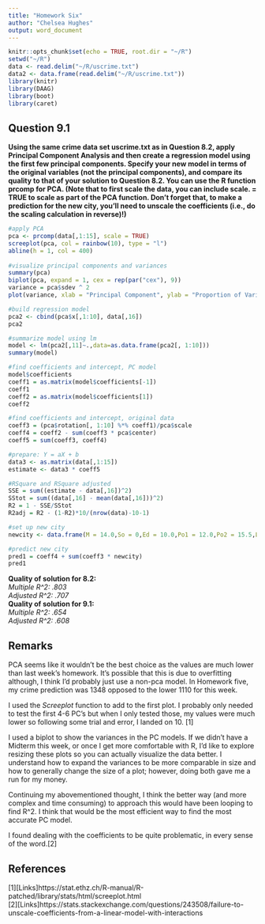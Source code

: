 ---
title: "Homework Six"
author: "Chelsea Hughes"
output: word_document
---

```{r setup, include=FALSE}
knitr::opts_chunk$set(echo = TRUE, root.dir = "~/R")
setwd("~/R")
data <- read.delim("~/R/uscrime.txt")
data2 <- data.frame(read.delim("~/R/uscrime.txt"))
library(knitr)
library(DAAG)
library(boot)
library(caret)
```
## Question 9.1
**Using the same crime data set uscrime.txt as in Question 8.2, apply Principal Component Analysis and then create a regression model using the first few principal components. Specify your new model in terms of the original variables (not the principal components), and compare its quality to that of your solution to Question 8.2. You can use the R function prcomp for PCA. (Note that to first scale the data, you can include scale. = TRUE to scale as part of the PCA function. Don’t forget that, to make a prediction for the new city, you’ll need to unscale the coefficients (i.e., do the scaling calculation in reverse)!)**
```{r pca, include = TRUE}

#apply PCA 
pca <- prcomp(data[,1:15], scale = TRUE)
screeplot(pca, col = rainbow(10), type = "l")
abline(h = 1, col = 400)
 
#visualize principal components and variances
summary(pca) 
biplot(pca, expand = 1, cex = rep(par("cex"), 9)) 
variance = pca$sdev ^ 2
plot(variance, xlab = "Principal Component", ylab = "Proportion of Variance", ylim = c(0,1), type = "l")

#build regression model
pca2 <- cbind(pca$x[,1:10], data[,16])
pca2 

#summarize model using lm
model <- lm(pca2[,11]~.,data=as.data.frame(pca2[, 1:10]))
summary(model)

#find coefficients and intercept, PC model 
model$coefficients 
coeff1 = as.matrix(model$coefficients[-1])
coeff1
coeff2 = as.matrix(model$coefficients[1])
coeff2

#find coefficients and intercept, original data 
coeff3 = (pca$rotation[, 1:10] %*% coeff1)/pca$scale
coeff4 = coeff2 - sum(coeff3 * pca$center)
coeff5 = sum(coeff3, coeff4)

#prepare: Y = aX + b
data3 <- as.matrix(data[,1:15])
estimate <- data3 * coeff5

#RSquare and RSquare adjusted 
SSE = sum((estimate - data[,16])^2)
SStot = sum((data[,16] - mean(data[,16]))^2)
R2 = 1 - SSE/SStot
R2adj = R2 - (1-R2)*10/(nrow(data)-10-1)

#set up new city
newcity <- data.frame(M = 14.0,So = 0,Ed = 10.0,Po1 = 12.0,Po2 = 15.5,LF = 0.640,M.F = 94.0,Pop = 150,NW = 1.1,U1 = 0.120,U2 = 3.6,Wealth = 3200,Ineq = 20.1,Prob = 0.04,Time = 39.0)

#predict new city 
pred1 = coeff4 + sum(coeff3 * newcity)
pred1

```
**Quality of solution for 8.2:**  
*Multiple R^2: .803*  
*Adjusted R^2: .707*  
**Quality of solution for 9.1:**  
*Multiple R^2: .654*     
*Adjusted R^2: .608*   
 
## Remarks  
PCA seems like it wouldn't be the best choice as the values are much lower than last week's homework.  It's possible that this is due to overfitting although, I think I'd probably just use a non-pca model. In Homework five, my crime prediction was 1348 opposed to the lower 1110 for this week.

I used the *Screeplot* function to add to the first plot. I probably only needed to test the first 4-6 PC's but when I only tested those, my values were much lower so following some trial and error, I landed on 10. [1]  

I used a biplot to show the variances in the PC models. If we didn't have a Midterm this week, or once I get more comfortable with R, I'd like to explore resizing these plots so you can actually visualize the data better. I understand how to expand the variances to be more comparable in size and how to generally change the size of a plot; however, doing both gave me a run for my money. 

Continuing my abovementioned thought, I think the better way (and more complex and time consuming) to approach this would have been looping to find R^2. I think that would be the most efficient way to find the most accurate PC model.  

I found dealing with the coefficients to be quite problematic, in every sense of the word.[2]   

## References 
[1][Links]https://stat.ethz.ch/R-manual/R-patched/library/stats/html/screeplot.html  
[2][Links]https://stats.stackexchange.com/questions/243508/failure-to-unscale-coefficients-from-a-linear-model-with-interactions  



